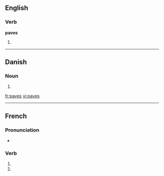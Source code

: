 ==English==

===Verb===
'''paves'''

# {{third-person singular of|[[pave]]}}

----

==Danish==

===Noun===
{{infl|da|noun form|g=c}}

# {{form of|genitive singular indefinite|pave|lang=Danish}}

[[fr:paves]]
[[vi:paves]]

----
{{also|pavés}}
==French==

===Pronunciation===
*{{IPA|lang=fr|/pav/}}
===Verb===
{{fr-verb-form}}

# {{conjugation of|paver||2|s|pres|ind|lang=fr}}
# {{conjugation of|paver||2|s|pres|sub|lang=fr}}
{{count page|[[Wiktionary:Page count]]}}
{{rfc-auto}}